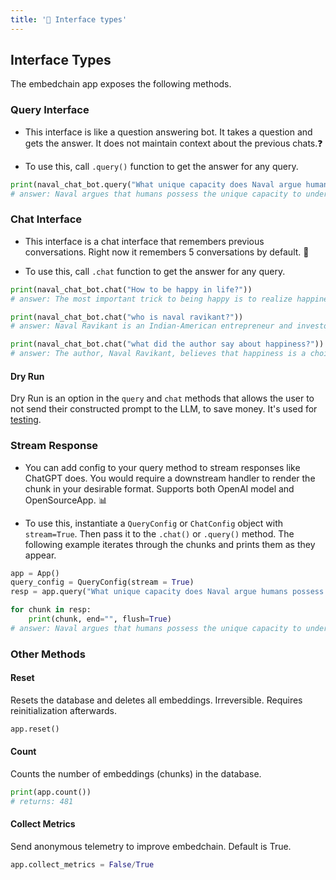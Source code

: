 ```yaml
---
title: '🤝 Interface types'
---
```


## Interface Types

The embedchain app exposes the following methods.

### Query Interface

- This interface is like a question answering bot. It takes a question and gets the answer. It does not maintain context about the previous chats.❓

- To use this, call `.query()` function to get the answer for any query.

```python
print(naval_chat_bot.query("What unique capacity does Naval argue humans possess when it comes to understanding explanations or concepts?"))
# answer: Naval argues that humans possess the unique capacity to understand explanations or concepts to the maximum extent possible in this physical reality.
```

### Chat Interface

- This interface is a chat interface that remembers previous conversations. Right now it remembers 5 conversations by default. 💬

- To use this, call `.chat` function to get the answer for any query.

```python
print(naval_chat_bot.chat("How to be happy in life?"))
# answer: The most important trick to being happy is to realize happiness is a skill you develop and a choice you make. You choose to be happy, and then you work at it. It's just like building muscles or succeeding at your job. It's about recognizing the abundance and gifts around you at all times.

print(naval_chat_bot.chat("who is naval ravikant?"))
# answer: Naval Ravikant is an Indian-American entrepreneur and investor.

print(naval_chat_bot.chat("what did the author say about happiness?"))
# answer: The author, Naval Ravikant, believes that happiness is a choice you make and a skill you develop. He compares the mind to the body, stating that just as the body can be molded and changed, so can the mind. He emphasizes the importance of being present in the moment and not getting caught up in regrets of the past or worries about the future. By being present and grateful for where you are, you can experience true happiness.
```

#### Dry Run

Dry Run is an option in the `query` and `chat` methods that allows the user to not send their constructed prompt to the LLM, to save money. It's used for [testing](/advanced/testing#dry-run).


### Stream Response

- You can add config to your query method to stream responses like ChatGPT does. You would require a downstream handler to render the chunk in your desirable format. Supports both OpenAI model and OpenSourceApp. 📊

- To use this, instantiate a `QueryConfig` or `ChatConfig` object with `stream=True`. Then pass it to the `.chat()` or `.query()` method. The following example iterates through the chunks and prints them as they appear.

```python
app = App()
query_config = QueryConfig(stream = True)
resp = app.query("What unique capacity does Naval argue humans possess when it comes to understanding explanations or concepts?", query_config)

for chunk in resp:
    print(chunk, end="", flush=True)
# answer: Naval argues that humans possess the unique capacity to understand explanations or concepts to the maximum extent possible in this physical reality.
```

### Other Methods

#### Reset

Resets the database and deletes all embeddings. Irreversible. Requires reinitialization afterwards.

```python
app.reset()
```

#### Count

Counts the number of embeddings (chunks) in the database.

```python
print(app.count())
# returns: 481
```

#### Collect Metrics

Send anonymous telemetry to improve embedchain. Default is True.

```python
app.collect_metrics = False/True
```
